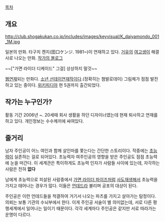 [[목차]]

== 개요 ==
http://club.shogakukan.co.jp/includes/images/keyvisual/K_daiyamondo_001_1M.jpg

일본의 만화. 타구치 켄지(田口ケンジ‎. 1981~)이 연재하고 있다. [[거유]]의 [[여고생]]이 해결사로 나오는 만화. [http://blog.livedoor.jp/kenji_t1710/ 작가의 블로그]

~~["가면 라이더 디케이드" 그걸] 상상하지 말것~~

[http://club.shogakukan.co.jp/magazine/SH_CSNDY/daiyamondo_001/detail/ 웹연재]되는 만화다. [[소년 선데이]]연재작이다.(정확히는 챔발로데이) 그림체가 점점 발전하고 있는 중이다.  [http://ja.wikipedia.org/wiki/DCD 위키피디아] 현 5권까지 출간되었다.

== 작가는 누구인가? ==
활동 기간 2006년 ~. 20세때 회사 생활을 하던 디자이너였는데 현재 퇴사하고 연재를 하고 있다. 개인정보는 수수께끼에 싸여있다. 

== 줄거리 ==
남자 주인공이 어느 여인과 함께 살인마를 쫓는다는 간단한 스토리이다. 작중에는 [[초능력]]이 실존하는 걸로 되어있다. 초능력자 여주인공의 영향을 받은 주인공도 점점 초능력에 눈을 떠간다. 이 세계관은 특이하게도 초능력 인자가 사람들 사이에 있는데, 자각하는 사람은 전혀 '''없다'''

남에게 초능력으로 피살된 사람중에서 [[가면 라이더 파이즈]]처럼 [[사도재생]]해서 초능력을 가지고 태어나는 경우가 많다. 이들은 [[언데드]]라 불리며 공포의 대상이 된다. 

주인공은 이런 언데드들을 척결하여 거기서 나오는 파츠를 가지고 살아가는 탐정이다. 의뢰는 보통 기관의 수뇌부에서 한다. 이게 주인공 서술이 별 의미없는데, 서로 다른 평행세계에서 일어나는 일이기 때문이다. 각각 세계마다 주인공은 같지만 서로 따라가는 운명이 다르다. 
